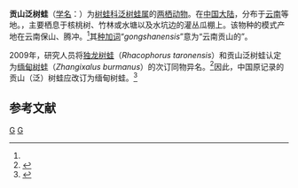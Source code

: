 {{Speciesbox
| name = 贡山泛树蛙
| status = 
| status_system = 
| image = 
| genus = Polypedates
| species = gongshanensis
| authority = (Yang et Su, 1984)<ref name='id5033'>{{cite web| url =http://www.bioinfo.cn/db05/BjdwSpecies.php?action=view&id=5033| title =贡山泛树蛙| work =《中国动物物种编目数据库》| publisher =中国科学院微生物研究所| author =中国科学院动物研究所| accessdate =2009-04-11| deadurl =yes| archiveurl =https://web.archive.org/web/20160305073537/http://www.bioinfo.cn/db05/BjdwSpecies.php?action=view&id=5033| archivedate =2016-03-05}}</ref>
}}

'''贡山泛树蛙'''（[[学名|学名]]：{{lang|la|''Polypedates gongshanensis''}}）为[[树蛙科|树蛙科]][[泛树蛙属|泛树蛙属]]的[[两栖动物|两栖动物]]。在[[中国大陆|中国大陆]]，分布于[[云南|云南]]等地。，主要栖息于核桃树、竹林或水塘以及水坑边的灌丛瓜棚上。该物种的模式产地在云南保山、腾冲。<ref name='id5033'/>其[[种加词|种加词]]“''gongshanensis''”意为“云南贡山的”。

2009年，研究人员将[[独龙树蛙|独龙树蛙]]（''Rhacophorus taronensis''）和贡山泛树蛙认定为[[缅甸树蛙|缅甸树蛙]]（''Zhangixalus burmanus''）的次订同物异名。<ref>{{cite journal |author1=Ohler, A |title=''Rhacophorus burmanus'' (Anderson, 1939)—the valid nomen for ''Rhacophorus taroensis'' Smith, 1940 and ''Rhacophorus gongshanensis'' Yang & Su, 1984 |journal=''Herpetozoa'' |date=2009 |volume=Wien 21 |pages=179-182}}</ref>因此，中国原记录的贡山（泛）树蛙应改订为缅甸树蛙。<ref>{{cite journal |author1=蒋珂, 王剀, 杨军校, 金洁琼, 邹大虎, 颜芳, 潘虎君, 车静 |title=西藏两栖纲新纪录2种及缅甸树蛙描述[J] |journal=四川动物 |date=2016 |volume=35 |issue=2 |pages=210-216 |doi=10.11984/j.issn.1000-7083.20150324 |url=http://html.rhhz.net/scdwzz/html/48192.htm |accessdate=2021-12-20 |archive-date=2021-12-20 |archive-url=https://web.archive.org/web/20211220131152/http://html.rhhz.net/scdwzz/html/48192.htm |dead-url=no }}</ref>


== 参考文献 ==
{{reflist}}

{{Taxonbar|from=Q28056319}}

[[Category:泛树蛙属|G]]
[[Category:1984年描述的动物|G]]